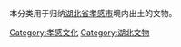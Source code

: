 本分类用于归纳[[湖北省|湖北省]][[孝感市|孝感市]]境内出土的文物。

[[Category:孝感文化|Category:孝感文化]]
[[Category:湖北文物|Category:湖北文物]]